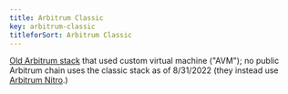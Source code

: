 ```yaml
---
title: Arbitrum Classic
key: arbitrum-classic
titleforSort: Arbitrum Classic
---
```


[Old Arbitrum stack](https://github.com/OffchainLabs/arbitrum) that used custom virtual machine ("AVM"); no public Arbitrum chain uses the classic stack as of 8/31/2022 (they instead use [Arbitrum Nitro](/intro/glossary#arbitrum-nitro).)
